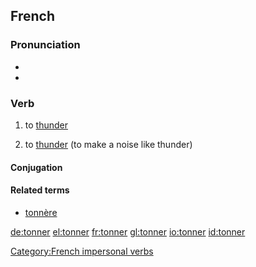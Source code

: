 ==French==

===Pronunciation===
* {{IPA|/tɔ.ne/|lang=fr}}
* {{audio|Fr-tonner.ogg|tonner}}

===Verb===
{{infl|fr|verb}}

# {{context|meteorology|impersonal|lang=fr}} to [[thunder]]
# to [[thunder]] (to make a noise like thunder)

====Conjugation====
{{fr-conj-er|tonn|avoir}}

====Related terms====
* [[tonnère]]

[[Category:French impersonal verbs]]

[[de:tonner]]
[[el:tonner]]
[[fr:tonner]]
[[gl:tonner]]
[[io:tonner]]
[[id:tonner]]